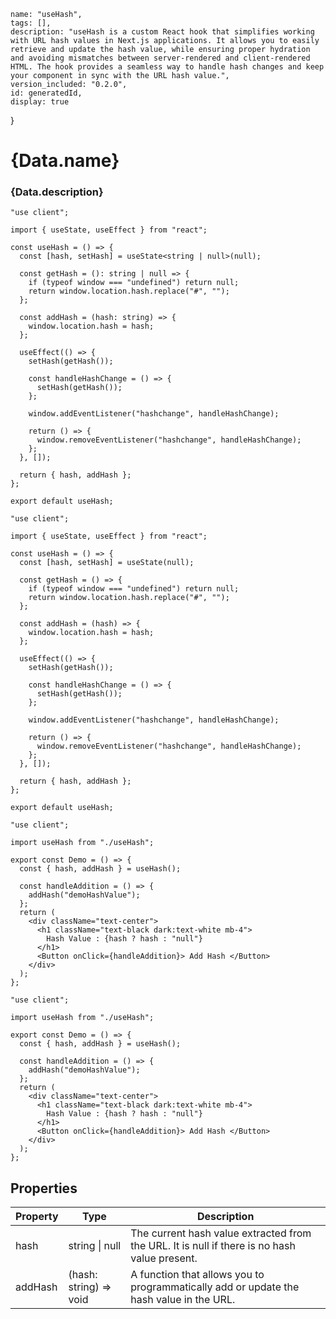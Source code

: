 

    name: "useHash",
    tags: [],
    description: "useHash is a custom React hook that simplifies working with URL hash values in Next.js applications. It allows you to easily retrieve and update the hash value, while ensuring proper hydration and avoiding mismatches between server-rendered and client-rendered HTML. The hook provides a seamless way to handle hash changes and keep your component in sync with the URL hash value.",
    version_included: "0.2.0",
    id: generatedId,
    display: true
}

<Wrapper>

# {Data.name}
### {Data.description}

<CodeBlock> 

```tsx|useHash
"use client";

import { useState, useEffect } from "react";

const useHash = () => {
  const [hash, setHash] = useState<string | null>(null);

  const getHash = (): string | null => {
    if (typeof window === "undefined") return null;
    return window.location.hash.replace("#", "");
  };

  const addHash = (hash: string) => {
    window.location.hash = hash;
  };

  useEffect(() => {
    setHash(getHash());

    const handleHashChange = () => {
      setHash(getHash());
    };

    window.addEventListener("hashchange", handleHashChange);

    return () => {
      window.removeEventListener("hashchange", handleHashChange);
    };
  }, []);

  return { hash, addHash };
};

export default useHash;
```

```jsx|useHash
"use client";

import { useState, useEffect } from "react";

const useHash = () => {
  const [hash, setHash] = useState(null);

  const getHash = () => {
    if (typeof window === "undefined") return null;
    return window.location.hash.replace("#", "");
  };

  const addHash = (hash) => {
    window.location.hash = hash;
  };

  useEffect(() => {
    setHash(getHash());

    const handleHashChange = () => {
      setHash(getHash());
    };

    window.addEventListener("hashchange", handleHashChange);

    return () => {
      window.removeEventListener("hashchange", handleHashChange);
    };
  }, []);

  return { hash, addHash };
};

export default useHash;
```

```tsx|Implementation
"use client";

import useHash from "./useHash";

export const Demo = () => {
  const { hash, addHash } = useHash();

  const handleAddition = () => {
    addHash("demoHashValue");
  };
  return (
    <div className="text-center">
      <h1 className="text-black dark:text-white mb-4">
        Hash Value : {hash ? hash : "null"}
      </h1>
      <Button onClick={handleAddition}> Add Hash </Button>
    </div>
  );
};
```
```jsx|Implementation
"use client";

import useHash from "./useHash";

export const Demo = () => {
  const { hash, addHash } = useHash();

  const handleAddition = () => {
    addHash("demoHashValue");
  };
  return (
    <div className="text-center">
      <h1 className="text-black dark:text-white mb-4">
        Hash Value : {hash ? hash : "null"}
      </h1>
      <Button onClick={handleAddition}> Add Hash </Button>
    </div>
  );
};
```
</CodeBlock>

## Properties

| Property | Type | Description |
| --- | --- | --- |
| hash | string \| null | The current hash value extracted from the URL. It is null if there is no hash value present. |
| addHash | (hash: string) => void | A function that allows you to programmatically add or update the hash value in the URL. |


<Display>
    <Demo/>
</Display>
</Wrapper>